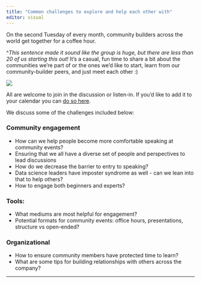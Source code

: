 ```yaml
---
title: "Common challenges to explore and help each other with"
editor: visual
---
```


On the second Tuesday of every month, community builders across the world get together for a coffee hour.

\^*This sentence made it sound like the group is huge, but there are less than 20 of us starting this out!* It's a casual, fun time to share a bit about the communities we're part of or the ones we'd like to start, learn from our community-builder peers, and just meet each other :)

![](images/coffeehour.png){fig-alt="data science community builder coffee hour"}

All are welcome to join in the discussion or listen-in. If you'd like to add it to your calendar you can [do so here](https://www.addevent.com/event/fy15703216).

We discuss some of the challenges included below:

### Community engagement

-   How can we help people become more comfortable speaking at community events?
-   Ensuring that we all have a diverse set of people and perspectives to lead discussions
-   How do we decrease the barrier to entry to speaking?
-   Data science leaders have imposter syndrome as well - can we lean into that to help others?
-   How to engage both beginners and experts?

### Tools:

-   What mediums are most helpful for engagement?
-   Potential formats for community events: office hours, presentations, structure vs open-ended?

### Organizational

-   How to ensure community members have protected time to learn?
-   What are some tips for building relationships with others across the company?

------------------------------------------------------------------------
